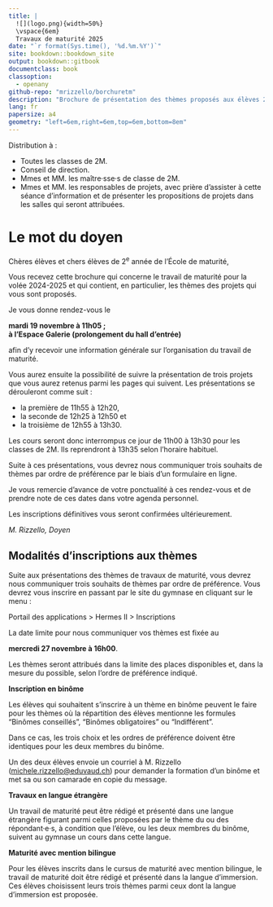 ```yaml
---
title: |
  ![](logo.png){width=50%}  
  \vspace{6em}
  Travaux de maturité 2025
date: "`r format(Sys.time(), '%d.%m.%Y')`"
site: bookdown::bookdown_site
output: bookdown::gitbook
documentclass: book
classoption:
  - openany
github-repo: "mrizzello/borchuretm"
description: "Brochure de présentation des thèmes proposés aux élèves 2M du Gymnase d'Etoy"
lang: fr
papersize: a4
geometry: "left=6em,right=6em,top=6em,bottom=8em"
---
```

\newpage

\vspace*{\stretch{1}}

::: {.center data-latex=""}
Distribution à :

- Toutes les classes de 2M.
- Conseil de direction.
- Mmes et MM. les maître·sse·s de classe de 2M.
- Mmes et MM. les responsables de projets, avec prière d'assister à cette séance d'information et de présenter les propositions de projets dans les salles qui seront attribuées.
:::

\newpage

# Le mot du doyen {-}

Chères élèves et chers élèves de 2^e^ année de l'École de maturité,

Vous recevez cette brochure qui concerne le travail de maturité pour la volée 2024-2025 et qui contient, en particulier, les thèmes des projets qui vous sont proposés.

Je vous donne rendez-vous le

::: {.center data-latex=""}
**mardi 19 novembre à 11h05 ;  
à l'Espace Galerie (prolongement du hall d'entrée)**
:::

afin d'y recevoir une information générale sur l'organisation du travail de maturité.

Vous aurez ensuite la possibilité de suivre la présentation de trois projets que vous aurez retenus parmi les pages qui suivent. Les présentations se dérouleront comme suit :

- la première de 11h55 à 12h20,
- la seconde de 12h25 à 12h50 et
- la troisième de 12h55 à 13h30.

Les cours seront donc interrompus ce jour de 11h00 à 13h30 pour les classes de 2M. Ils reprendront à 13h35 selon l'horaire habituel.

Suite à ces présentations, vous devrez nous communiquer trois souhaits de thèmes par ordre de préférence par le biais d'un formulaire en ligne.

Je vous remercie d'avance de votre ponctualité à ces rendez-vous et de prendre note de ces dates dans votre agenda personnel.

Les inscriptions définitives vous seront confirmées ultérieurement.

::: {.signature data-latex=""}
_M. Rizzello, Doyen_
:::

\newpage

## Modalités d'inscriptions aux thèmes {-}

Suite aux présentations des thèmes de travaux de maturité, vous devrez nous communiquer trois souhaits de thèmes par ordre de préférence. Vous devrez vous inscrire en passant par le site du gymnase en cliquant sur le menu : 

::: {.center data-latex=""}
Portail des applications > Hermes II > Inscriptions
:::

La date limite pour nous communiquer vos thèmes est fixée au 

::: {.center data-latex=""}
**mercredi 27 novembre à 16h00**.
:::

Les thèmes seront attribués dans la limite des places disponibles et, dans la mesure du possible, selon l'ordre de préférence indiqué.

\vspace{\stretch{1}}

__Inscription en binôme__

Les élèves qui souhaitent s'inscrire à un thème en binôme peuvent le faire pour les thèmes où la répartition des élèves mentionne les formules "Binômes conseillés", "Binômes obligatoires" ou "Indifférent".

Dans ce cas, les trois choix et les ordres de préférence doivent être identiques pour les deux membres du binôme.

Un des deux élèves envoie un courriel à M. Rizzello ([michele.rizzello@eduvaud.ch](mailto:michele.rizzello@eduvaud.ch)) pour demander la formation d'un binôme et met sa ou son camarade en copie du message.

\vspace{\stretch{1}}

__Travaux en langue étrangère__

Un travail de maturité peut être rédigé et présenté dans une langue étrangère figurant parmi celles proposées par le thème du ou des répondant·e·s, à condition que l'élève, ou les deux membres du binôme, suivent au gymnase un cours dans cette langue.

\vspace{\stretch{1}}

__Maturité avec mention bilingue__

Pour les élèves inscrits dans le cursus de maturité avec mention bilingue, le travail de maturité doit être rédigé et présenté dans la langue d'immersion. Ces élèves choisissent leurs trois thèmes parmi ceux dont la langue d'immersion est proposée.

\vspace{\stretch{1}}
